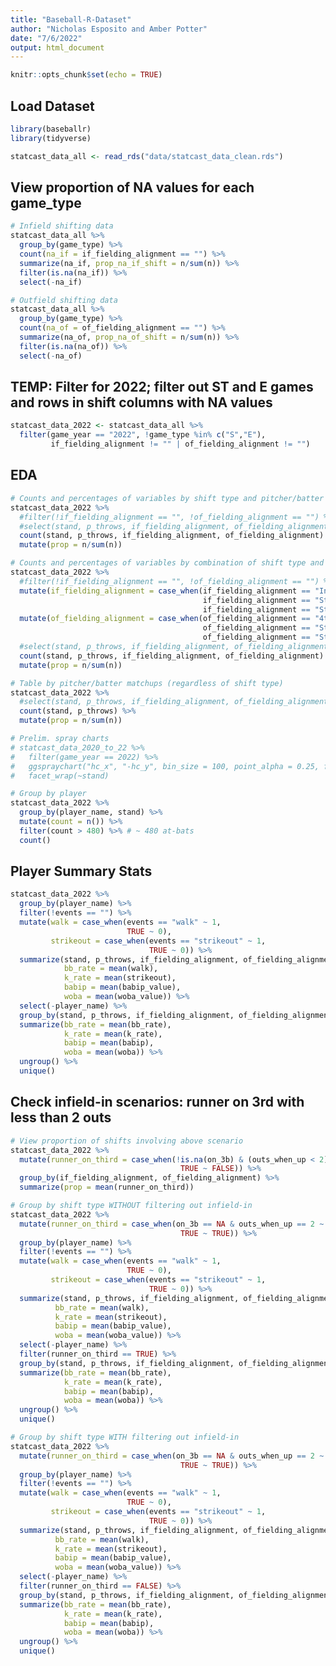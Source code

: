 ```yaml
---
title: "Baseball-R-Dataset"
author: "Nicholas Esposito and Amber Potter"
date: "7/6/2022"
output: html_document
---
```


```r
knitr::opts_chunk$set(echo = TRUE)
```

## Load Dataset

```r
library(baseballr)
library(tidyverse)

statcast_data_all <- read_rds("data/statcast_data_clean.rds")
```

## View proportion of NA values for each game_type
```r
# Infield shifting data
statcast_data_all %>%
  group_by(game_type) %>%
  count(na_if = if_fielding_alignment == "") %>%
  summarize(na_if, prop_na_if_shift = n/sum(n)) %>%
  filter(is.na(na_if)) %>%
  select(-na_if)

# Outfield shifting data
statcast_data_all %>%
  group_by(game_type) %>%
  count(na_of = of_fielding_alignment == "") %>%
  summarize(na_of, prop_na_of_shift = n/sum(n)) %>%
  filter(is.na(na_of)) %>%
  select(-na_of)
```

## TEMP: Filter for 2022; filter out ST and E games and rows in shift columns with NA values

```r
statcast_data_2022 <- statcast_data_all %>%
  filter(game_year == "2022", !game_type %in% c("S","E"),
         if_fielding_alignment != "" | of_fielding_alignment != "")
```


## EDA

```r
# Counts and percentages of variables by shift type and pitcher/batter matchups
statcast_data_2022 %>%
  #filter(!if_fielding_alignment == "", !of_fielding_alignment == "") %>%
  #select(stand, p_throws, if_fielding_alignment, of_fielding_alignment) %>%
  count(stand, p_throws, if_fielding_alignment, of_fielding_alignment) %>%
  mutate(prop = n/sum(n))

# Counts and percentages of variables by combination of shift type and pitcher/batter matchups
statcast_data_2022 %>%
  #filter(!if_fielding_alignment == "", !of_fielding_alignment == "") %>%
  mutate(if_fielding_alignment = case_when(if_fielding_alignment == "Infield shift" ~ "Shift",
                                           if_fielding_alignment == "Strategic" ~ "Shift",
                                           if_fielding_alignment == "Standard" ~ "Standard")) %>%
  mutate(of_fielding_alignment = case_when(of_fielding_alignment == "4th outfielder" ~ "Shift",
                                           of_fielding_alignment == "Strategic" ~ "Shift",
                                           of_fielding_alignment == "Standard" ~ "Standard")) %>%
  #select(stand, p_throws, if_fielding_alignment, of_fielding_alignment) %>%
  count(stand, p_throws, if_fielding_alignment, of_fielding_alignment) %>%
  mutate(prop = n/sum(n))

# Table by pitcher/batter matchups (regardless of shift type)
statcast_data_2022 %>%
  #select(stand, p_throws, if_fielding_alignment, of_fielding_alignment) %>%
  count(stand, p_throws) %>%
  mutate(prop = n/sum(n))

# Prelim. spray charts
# statcast_data_2020_to_22 %>%
#   filter(game_year == 2022) %>%
#   ggspraychart("hc_x", "-hc_y", bin_size = 100, point_alpha = 0.25, frame = TRUE) +
#   facet_wrap(~stand)

# Group by player
statcast_data_2022 %>%
  group_by(player_name, stand) %>%
  mutate(count = n()) %>%
  filter(count > 480) %>% # ~ 480 at-bats
  count()
```

## Player Summary Stats

```r
statcast_data_2022 %>%
  group_by(player_name) %>%
  filter(!events == "") %>%
  mutate(walk = case_when(events == "walk" ~ 1,
                          TRUE ~ 0),
         strikeout = case_when(events == "strikeout" ~ 1,
                               TRUE ~ 0)) %>%
  summarize(stand, p_throws, if_fielding_alignment, of_fielding_alignment,
            bb_rate = mean(walk),
            k_rate = mean(strikeout),
            babip = mean(babip_value),
            woba = mean(woba_value)) %>%
  select(-player_name) %>%
  group_by(stand, p_throws, if_fielding_alignment, of_fielding_alignment) %>%
  summarize(bb_rate = mean(bb_rate), 
            k_rate = mean(k_rate), 
            babip = mean(babip), 
            woba = mean(woba)) %>%
  ungroup() %>%
  unique()

```

## Check infield-in scenarios: runner on 3rd with less than 2 outs

```r
# View proportion of shifts involving above scenario
statcast_data_2022 %>%
  mutate(runner_on_third = case_when(!is.na(on_3b) & (outs_when_up < 2) ~ TRUE,
                                      TRUE ~ FALSE)) %>%
  group_by(if_fielding_alignment, of_fielding_alignment) %>%
  summarize(prop = mean(runner_on_third)) 

# Group by shift type WITHOUT filtering out infield-in
statcast_data_2022 %>%
  mutate(runner_on_third = case_when(on_3b == NA & outs_when_up == 2 ~ FALSE,
                                      TRUE ~ TRUE)) %>%
  group_by(player_name) %>%
  filter(!events == "") %>%
  mutate(walk = case_when(events == "walk" ~ 1,
                          TRUE ~ 0),
         strikeout = case_when(events == "strikeout" ~ 1,
                               TRUE ~ 0)) %>%
  summarize(stand, p_throws, if_fielding_alignment, of_fielding_alignment, runner_on_third,
          bb_rate = mean(walk),
          k_rate = mean(strikeout),
          babip = mean(babip_value),
          woba = mean(woba_value)) %>%
  select(-player_name) %>%
  filter(runner_on_third == TRUE) %>%
  group_by(stand, p_throws, if_fielding_alignment, of_fielding_alignment) %>%
  summarize(bb_rate = mean(bb_rate), 
            k_rate = mean(k_rate), 
            babip = mean(babip), 
            woba = mean(woba)) %>%
  ungroup() %>%
  unique()

# Group by shift type WITH filtering out infield-in
statcast_data_2022 %>%
  mutate(runner_on_third = case_when(on_3b == NA & outs_when_up == 2 ~ FALSE,
                                      TRUE ~ TRUE)) %>%
  group_by(player_name) %>%
  filter(!events == "") %>%
  mutate(walk = case_when(events == "walk" ~ 1,
                          TRUE ~ 0),
         strikeout = case_when(events == "strikeout" ~ 1,
                               TRUE ~ 0)) %>%
  summarize(stand, p_throws, if_fielding_alignment, of_fielding_alignment, runner_on_third,
          bb_rate = mean(walk),
          k_rate = mean(strikeout),
          babip = mean(babip_value),
          woba = mean(woba_value)) %>%
  select(-player_name) %>%
  filter(runner_on_third == FALSE) %>%
  group_by(stand, p_throws, if_fielding_alignment, of_fielding_alignment) %>%
  summarize(bb_rate = mean(bb_rate), 
            k_rate = mean(k_rate), 
            babip = mean(babip), 
            woba = mean(woba)) %>%
  ungroup() %>%
  unique()
```